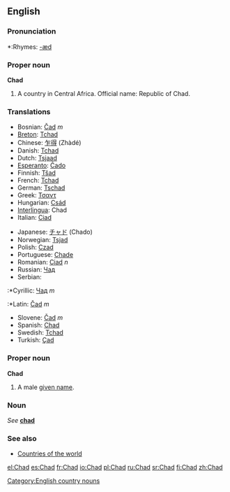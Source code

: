 ==English==

===Pronunciation===
*:Rhymes: [[Rhymes:English:-æd|-æd]]

===Proper noun===
'''Chad'''

#A country in Central Africa. Official name: Republic of Chad.

===Translations===
{{top}}
*Bosnian: [[Čad]] ''m''
*[[Breton]]: [[Tchad]]
*Chinese: [[乍得]] (Zhàdé)
*Danish: [[Tchad]]
*Dutch: [[Tsjaad]]
*[[Esperanto]]: [[Ĉado]]
*Finnish: [[Tšad]]
*French: [[Tchad]]
*German: [[Tschad]]
*Greek: [[Τσαντ]]
*Hungarian: [[Csád]]
*[[Interlingua]]: Chad
*Italian: [[Ciad]]
{{mid}}
*Japanese: [[チャド]] (Chado)
*Norwegian: [[Tsjad]]
*Polish: [[Czad]]
*Portuguese: [[Chade]]
*Romanian: [[Ciad]] ''n''
*Russian: [[Чад]]
*Serbian:
:*Cyrillic: [[Чад]] ''m''
:*Latin: [[Čad]] ''m''
*Slovene: [[Čad]] ''m''
*Spanish: [[Chad]]
*Swedish: [[Tchad]]
*Turkish: [[Çad]]
{{bottom}}

===Proper noun===
'''Chad'''

#A male [[given name]].

===Noun===
''See'' '''[[chad]]'''

===See also===
*[[Countries of the world]]

[[Category:English country nouns]]

[[el:Chad]]
[[es:Chad]]
[[fr:Chad]]
[[io:Chad]]
[[pl:Chad]]
[[ru:Chad]]
[[sr:Chad]]
[[fi:Chad]]
[[zh:Chad]]